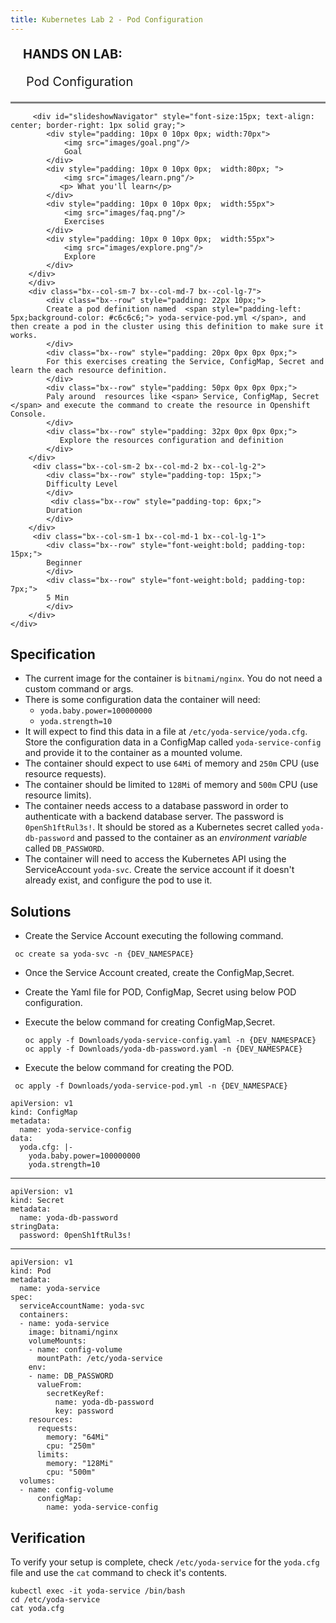 ```yaml
---
title: Kubernetes Lab 2 - Pod Configuration
---
```



 <div style="border-bottom: 3px solid grey;">
        <div class="bx--row" style="padding-left:20px">
            <p class="bx--col" style="font-weight: bold;font-size: 20px;">HANDS ON LAB:</p><p class="bx--col" style="font-size: 20px;padding-left:5px;">Pod Configuration</p>
        </div>
    </div>
    <div class="bx--row">
        <div class="bx--col-sm-2 bx--col-md-2 bx--col-lg-2">
        
         <div id="slideshowNavigator" style="font-size:15px; text-align: center; border-right: 1px solid gray;">
            <div style="padding: 10px 0 10px 0px; width:70px">
                <img src="images/goal.png"/>
                Goal
            </div>
            <div style="padding: 10px 0 10px 0px;  width:80px; ">
                <img src="images/learn.png"/>
               <p> What you'll learn</p>
            </div>
            <div style="padding: 10px 0 10px 0px;  width:55px">
                <img src="images/faq.png"/>
                Exercises
            </div>
            <div style="padding: 10px 0 10px 0px;  width:55px">
                <img src="images/explore.png"/>
                Explore
            </div>
        </div>
        </div>
        <div class="bx--col-sm-7 bx--col-md-7 bx--col-lg-7">
            <div class="bx--row" style="padding: 22px 10px;">
            Create a pod definition named  <span style="padding-left: 5px;background-color: #c6c6c6;"> yoda-service-pod.yml </span>, and then create a pod in the cluster using this definition to make sure it works.
            </div>
            <div class="bx--row" style="padding: 20px 0px 0px 0px;">
            For this exercises creating the Service, ConfigMap, Secret and learn the each resource definition. 
            </div>
            <div class="bx--row" style="padding: 50px 0px 0px 0px;">
            Paly around  resources like <span> Service, ConfigMap, Secret </span> and execute the command to create the resource in Openshift Console.
            </div>
            <div class="bx--row" style="padding: 32px 0px 0px 0px;">
               Explore the resources configuration and definition
            </div>
        </div>
         <div class="bx--col-sm-2 bx--col-md-2 bx--col-lg-2">
            <div class="bx--row" style="padding-top: 15px;">
            Difficulty Level
            </div>
             <div class="bx--row" style="padding-top: 6px;">
            Duration
            </div>
        </div>
         <div class="bx--col-sm-1 bx--col-md-1 bx--col-lg-1">
            <div class="bx--row" style="font-weight:bold; padding-top: 15px;">
            Beginner
            </div>
            <div class="bx--row" style="font-weight:bold; padding-top: 7px;">
            5 Min
            </div>
        </div>
    </div>


## Specification

 - The current image for the container is `bitnami/nginx`. You do not need a custom command or args.
 - There is some configuration data the container will need:
    - `yoda.baby.power=100000000`
    - `yoda.strength=10`
 - It will expect to find this data in a file at `/etc/yoda-service/yoda.cfg`. Store the configuration data in a ConfigMap called `yoda-service-config` and provide it to the container as a mounted volume.
 - The container should expect to use `64Mi` of memory and `250m` CPU (use resource requests).
 - The container should be limited to `128Mi` of memory and `500m` CPU (use resource limits).
 - The container needs access to a database password in order to authenticate with a backend database server. The password is `0penSh1ftRul3s!`. It should be stored as a Kubernetes secret called `yoda-db-password` and passed to the container as an *environment variable* called `DB_PASSWORD`.
 - The container will need to access the Kubernetes API using the ServiceAccount `yoda-svc`. Create the service account if it doesn't already exist, and configure the pod to use it.


## Solutions

- Create the Service Account executing the following command.

 ```shell script
  oc create sa yoda-svc -n {DEV_NAMESPACE}
  ```

- Once the Service Account created, create the ConfigMap,Secret.

- Create the Yaml file for POD, ConfigMap, Secret using below POD configuration.

- Execute the below command for creating ConfigMap,Secret.

  ```shell script
  oc apply -f Downloads/yoda-service-config.yaml -n {DEV_NAMESPACE}
  oc apply -f Downloads/yoda-db-password.yaml -n {DEV_NAMESPACE}
  ```  
- Execute the below command for creating the POD.

 ```shell script
  oc apply -f Downloads/yoda-service-pod.yml -n {DEV_NAMESPACE}
  ``` 

<Accordion>
<AccordionItem title="Pod Configuration">

    
    apiVersion: v1
    kind: ConfigMap
    metadata:
      name: yoda-service-config
    data:
      yoda.cfg: |-
        yoda.baby.power=100000000
        yoda.strength=10
   
------------------------
    
    apiVersion: v1
    kind: Secret
    metadata:
      name: yoda-db-password
    stringData:
      password: 0penSh1ftRul3s!
    
------------------------
    
    apiVersion: v1
    kind: Pod
    metadata:
      name: yoda-service
    spec:
      serviceAccountName: yoda-svc
      containers:
      - name: yoda-service
        image: bitnami/nginx
        volumeMounts:
        - name: config-volume
          mountPath: /etc/yoda-service
        env:
        - name: DB_PASSWORD
          valueFrom:
            secretKeyRef:
              name: yoda-db-password
              key: password
        resources:
          requests:
            memory: "64Mi"
            cpu: "250m"
          limits:
            memory: "128Mi"
            cpu: "500m"
      volumes:
      - name: config-volume
          configMap:
            name: yoda-service-config
    
</AccordionItem>
</Accordion>

## Verification

To verify your setup is complete, check `/etc/yoda-service` for the `yoda.cfg` file and use the `cat` command to check it's contents.

```
kubectl exec -it yoda-service /bin/bash
cd /etc/yoda-service
cat yoda.cfg
```